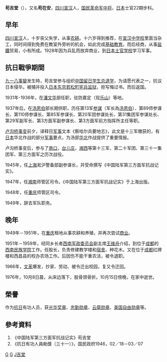 '''苟吉堂'''（{{bd|1898年||1976年|10月15日|catIdx=G苟}}），又名'''苟在安'''，[[四川|四川]][[宣汉|宣汉]]人，[[国民革命军|国民革命军]][[中将|中将]]，[[日本|日本]]士官22期步科。

== 早年 ==
[[四川|四川]][[宣汉|宣汉]]人，十岁丧父失学，从事[[農業|农耕]]。十六岁得到推荐，在[[宣汉中学校|宣汉中学校]]里面当杂工，同时间得到免费在教室外旁听的机会，如此完成[[基础教育|基础教育]]。而后经商，从事[[盐|盐]][[鐵|鐵]]贸易，小有所成。1928年因为兵乱而放弃商业，到[[日本士官学校|日本士官学校]]学习军事。
== 抗日戰爭期間 ==
[[九一八事變|九一八事變]]发生時，苟吉堂参与组织[[中国留日学生总退学|中国留日学生总退学]]，为请愿代表之一，抗议日本侵华。被捕并投入[[日本|日本]][[东京若松町宪兵监狱|东京若松町宪兵监狱]]，拒写悔过书。而后返国。

1931年-1936年，在[[潘文华|潘文华]]部任职，驻防嘉定（现[[乐山|乐山]]）等地。

1937年后，在[[汤恩伯|汤恩伯]]部长期供职，历任第13军[[参谋|参谋]]（军长為[[汤恩伯|汤恩伯]]）、第89师参谋长、第110师参谋长、第85军参谋长、第20军团参谋处长、第31集团军参谋处长、第29军副军长、第3方面军副参谋长、第3方面军前方指挥所主任等职。 

[[卢沟桥事变|卢沟桥事变]]前夕，译释日[[军事|军事]]文本《察哈尔兵要地志》，此文是十三军缴获的，有[[日本|日本]]华北作战的部分[[军事|军事]]要点，为汤部[[华北|华北]]作战提供了重要情报。

卢沟桥事变后，参与了[[南口|南口]]，[[台儿庄|台儿庄]]，[[湘西|湘西]]等第十三军、第二十军团、第三十一集团军、第三方面军之历次战役。  

1945年，任[[上海|上海]]淞沪警备部副参谋长，并受命撰写《中国陆军第三方面军抗战记实》。

1947年，任[[湘南|湘南]]师管区司令。《中国陆军第三方面军抗战记实》于上海出版。

1948年，任[[重庆|重庆]]师管区司令。

1949年，辞去军队职务。

== 晚年 ==
1949年－1951年，在[[重庆|重庆]]租地从事农耕和养殖，并再次尝试[[商业|商业]]。

1951年－1959年，经同乡长者[[西南军政委员会|西南军政委员会]]副主席[[王维舟|王维舟]]介绍，到位于[[成都|成都]]的[[西南民族学院|西南民族学院]]工作。任股长，负责修建教学楼和[[宿舍|宿舍]]、种花木。又在位于[[成都|成都]]红牌楼和西昌县的校办农场工作。后因伤不能干重农活，被令退职。

1966年，[[文革|文革]]爆发，抄家、劳动、被令迁出校园，复又令迁回。

1976年，10月8日晨，从床边落下，股骨颈骨折。10月15日傍晚，在家中逝世。

== 榮譽 ==
作为[[抗日|抗日]]有功人员，获[[光华奖章|光华奖章]]、[[忠勤勋章|忠勤勋章]]、[[云麾勋章|云麾勋章]]、[[美国自由勋章|美国自由勋章]]等。
== 參考資料 ==
#《中国陆军第三方面军抗战记实》苟吉堂
#《抗日有功人員勛獎（三十一）》，国民政府1946，02／18－03／07

{{Mil-bio-stub}}

[[Category:中華民國大陸時期軍事人物|G]]
[[Category:宣汉人|G]]
[[Category:苟姓|J吉堂]]